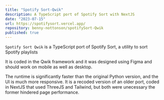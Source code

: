 ```yaml
---
title: "Spotify Sort-Qwik"
description: A TypeScript port of Spotify Sort with NextJS
date: "2023-07-15"
url: https://spotifysort.vercel.app/
repository: benny-nottonson/spotifySort-Qwik
published: true
---
```


`Spotify Sort Qwik` is a TypeScript port of Spotify Sort, a utility to sort Spotify playlists

It is coded in the Qwik framework and it was designed using Figma and should work on mobile as well as desktop.

The runtime is significantly faster than the original Python version, and the UI is much more responsive.
It is a recoded version of an older port, coded in NextJS that used ThreeJS and Tailwind, but both were unecessary the former hindered page performance.
